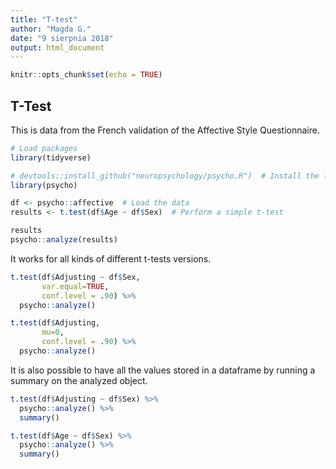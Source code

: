 ---
title: "T-test"
author: "Magda G."
date: "9 sierpnia 2018"
output: html_document
---

```{r setup, include=FALSE}
knitr::opts_chunk$set(echo = TRUE)
```

## T-Test

This is data from the French validation of the Affective Style Questionnaire.

```{r}
# Load packages
library(tidyverse)

# devtools::install_github("neuropsychology/psycho.R")  # Install the latest psycho version
library(psycho)

df <- psycho::affective  # Load the data
results <- t.test(df$Age ~ df$Sex)  # Perform a simple t-test

results
psycho::analyze(results)
```

It works for all kinds of different t-tests versions.


```{r}
t.test(df$Adjusting ~ df$Sex,
       var.equal=TRUE, 
       conf.level = .90) %>% 
  psycho::analyze()
```

```{r}
t.test(df$Adjusting,
       mu=0,
       conf.level = .90) %>% 
  psycho::analyze()
```

It is also possible to have all the values stored in a dataframe by running a summary on the analyzed object.

```{r}
t.test(df$Adjusting ~ df$Sex) %>% 
  psycho::analyze() %>% 
  summary()
```

```{r}
t.test(df$Age ~ df$Sex) %>% 
  psycho::analyze() %>% 
  summary()
```

